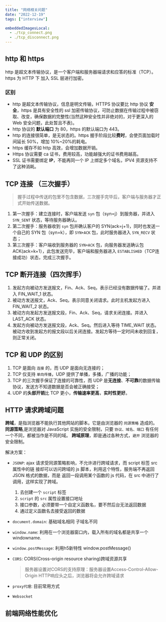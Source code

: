 ```yaml
---
title: "网络相关问题"
date: "2022-12-19"
tags: ["interview"]

embeddedImagesLocal:
  - ./tcp_connect.png
  - ./tcp_disconnect.png
---
```




## http 和 https

http 是超文本传输协议，是一个客户端和服务器端请求和应答的标准（TCP）。
https 为 HTTP 下 加入 SSL 层进行加密。


### 区别

- http 是超文本传输协议，信息是明文传输，HTTPS 协议要比 http 协议 **安全**，https 是具有安全性的 ssl 加密传输协议，可防止数据在传输过程中被窃取、改变，确保数据的完整性(当然这种安全性并非绝对的，对于更深入的 Web 安全问题，此处暂且不表)。
- http 协议的 **默认端口** 为 80，https 的默认端口为 443。
- http 的连接很简单，是无状态的。https 握手阶段比较**费时**，会使页面加载时间延长 50%，增加 10%~20%的耗电。
- https 缓存不如 http 高效，会增加数据开销。
- Https 协议需要 ca 证书，费用较高，功能越强大的证书费用越高。
- SSL 证书需要绑定 **IP**，不能再同一个 IP 上绑定多个域名，IPV4 资源支持不了这种消耗。


## TCP 连接 （三次握手）

<GatsbyImage alt='tcp connect' image={getImage(props.localImages[0])} title='tcp connect'/>

>握手过程中传送的包里不包含数据，三次握手完毕后，客户端与服务器才正式开始传送数据。

1. 第一次握手：建立连接时，客户端发送 `syn` 包（syn=j）到服务器，并进入 `SYN_SENT` 状态，等待服务器确认。
2. 第二次握手：服务器收到 `syn` 包并确认客户的 SYN(ack=j+1)，同时也发送一个自己的 SYN 包（syn=k），即 `SYN+ACK` 包，此时服务器进入 `SYN_RECV` 状态；
3. 第三次握手：客户端收到服务器的 `SYN+ACK` 包，向服务器发送确认包 ACK(ack=k+1），此包发送完毕，客户端和服务器进入 `ESTABLISHED`（TCP连接成功）状态，完成三次握手。


## TCP 断开连接（四次挥手）

<GatsbyImage alt='tcp disconnect' image={getImage(props.localImages[1])} title='tcp disconnect'/>

1. 发起方向被动方发送报文，Fin、Ack、Seq，表示已经没有数据传输了。并进入 FIN_WAIT_1 状态。
2. 被动方发送报文，Ack、Seq，表示同意关闭请求。此时主机发起方进入 FIN_WAIT_2 状态。
3. 被动方向发起方发送报文段，Fin、Ack、Seq，请求关闭连接。并进入 LAST_ACK 状态。
4. 发起方向被动方发送报文段，Ack、Seq。然后进入等待 TIME_WAIT 状态。被动方收到发起方的报文段以后关闭连接。发起方等待一定时间未收到回复，则正常关闭。


## TCP 和 UDP 的区别

1. TCP 是面向 `连接` 的，而 UDP 是面向无连接的；
2. TCP 仅支持 `单向传播`，UDP 提供了单播，多播，广播的功能；
3. TCP 的三次握手保证了连接的可靠性，而 UDP 是**无连接**、**不可靠**的数据传输协议，发送方不知道数据是否会被正确接受；
4. UDP 的**头部开销**比 TCP 更小，**传输速率更高**，**实时性更好**。


## HTTP 请求跨域问题

**跨域**，是指浏览器不能执行其他网站的脚本。它是由浏览器的 `同源策略` 造成的。
**同源策略**,是浏览器对 JavaScript 实施的安全限制，只要 `协议、域名、端口` 有任何一个不同，都被当作是不同的域。
**跨域原理**，即是通过各种方式，`避开` 浏览器的安全限制。

解决方案：
- `JSONP`: ajax 请求受同源策略影响，不允许进行跨域请求，而 script 标签 src 属性中的链 接却可以访问跨域的 js 脚本，利用这个特性，服务端不再返回 JSON 格式的数据，而是 返回一段调用某个函数的 js 代码，在 src 中进行了调用，这样实现了跨域。
    1. 去创建一个 `script` 标签
    2. `script` 的 `src` 属性设置接口地址
    3. 接口参数，必须要带一个自定义函数名，要不然后台无法返回数据
    4. 通过定义函数名去接受返回的数据

- `document.domain`: 基础域名相同 子域名不同
- `window.name`:  利用在一个浏览器窗口内，载入所有的域名都是共享一个 windowname.
- `window.postMessage`: 利用h5新特性 window.postMessage()
- `CORS`:  CORS(Cross-origin resource sharing)跨域资源共享
    > 服务器设置对CORS的支持原理：服务器设置Access-Control-Allow-Origin HTTP响应头之后，浏览器将会允许跨域请求
- `proxy代理`: 目前常用方式
- `Websocket`


## 前端网络性能优化
